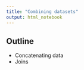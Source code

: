 ```yaml
---
title: "Combining datasets"
output: html_notebook
---
```


## Outline

- Concatenating data
- Joins
